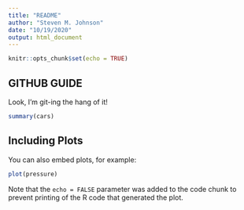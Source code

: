```yaml
---
title: "README"
author: "Steven M. Johnson"
date: "10/19/2020"
output: html_document
---
```


```r
knitr::opts_chunk$set(echo = TRUE)
```

## GITHUB GUIDE

Look, I'm git-ing the hang of it!

```r
summary(cars)
```

## Including Plots

You can also embed plots, for example:

```r
plot(pressure)
```

Note that the `echo = FALSE` parameter was added to the code chunk to prevent printing of the R code that generated the plot.
